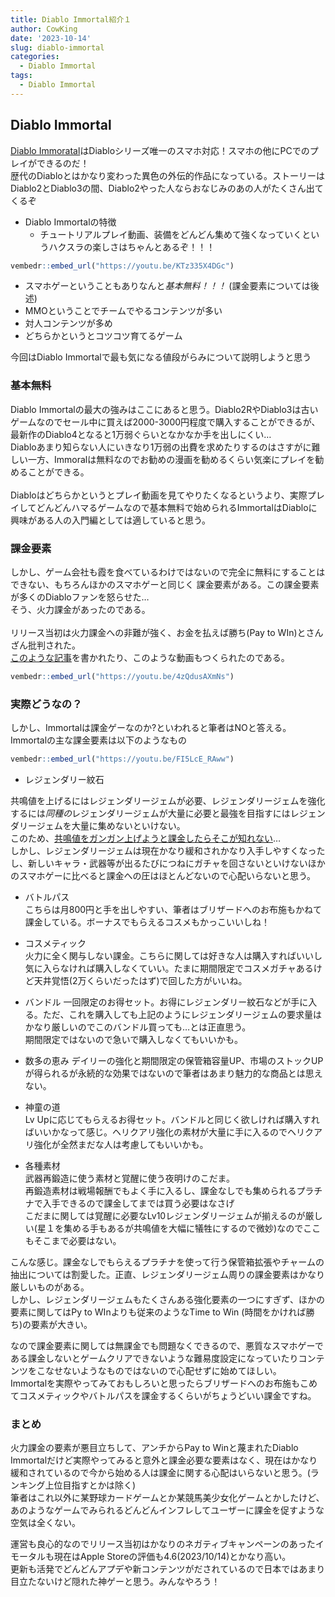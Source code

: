 ```yaml
---
title: Diablo Immortal紹介１
author: CowKing
date: '2023-10-14'
slug: diablo-immortal
categories:
  - Diablo Immortal
tags:
  - Diablo Immortal
---
```


## Diablo Immortal
[Diablo Immoratal](https://diabloimmortal.blizzard.com/en-us/)はDiabloシリーズ唯一のスマホ対応！スマホの他にPCでのプレイができるのだ！   
歴代のDiabloとはかなり変わった異色の外伝的作品になっている。ストーリーはDiablo2とDiablo3の間、Diablo2やった人ならおなじみのあの人がたくさん出てくるぞ   

+ Diablo Immortalの特徴   
  - チュートリアルプレイ動画、装備をどんどん集めて強くなっていくというハクスラの楽しさはちゃんとあるぞ！！！    

```r
vembedr::embed_url("https://youtu.be/KTz335X4DGc")
```

  - スマホゲーということもありなんと*基本無料！！！* (課金要素については後述)
  - MMOということでチームでやるコンテンツが多い
  - 対人コンテンツが多め
  - どちらかというとコツコツ育てるゲーム  

今回はDiablo Immortalで最も気になる値段がらみについて説明しようと思う  

### 基本無料
Diablo Immortalの最大の強みはここにあると思う。Diablo2RやDiablo3は古いゲームなのでセール中に買えば2000-3000円程度で購入することができるが、最新作のDiablo4となると1万弱ぐらいとなかなか手を出しにくい…   
Diabloあまり知らない人にいきなり1万弱の出費を求めたりするのはさすがに難しい一方、Immoralは無料なのでお勧めの漫画を勧めるくらい気楽にプレイを勧めることができる。   
<br/>
Diabloはどちらかというとプレイ動画を見てやりたくなるというより、実際プレイしてどんどんハマるゲームなので基本無料で始められるImmortalはDiabloに興味がある人の入門編としては適していると思う。        

### 課金要素     
しかし、ゲーム会社も霞を食べているわけではないので完全に無料にすることはできない、もちろんほかのスマホゲーと同じく   課金要素がある。この課金要素が多くのDiabloファンを怒らせた…   
そう、火力課金があったのである。  
<br/>
リリース当初は火力課金への非難が強く、お金を払えば勝ち(Pay to WIn)とさんざん批判された。   
[このような記事](https://gamerant.com/diablo-immortal-pay-to-win-legendary-gems/)を書かれたり、このような動画もつくられたのである。    
```r
vembedr::embed_url("https://youtu.be/4zQdusAXmNs")
```
   
### 実際どうなの？   
しかし、Immortalは課金ゲーなのか?といわれると筆者はNOと答える。  
Immortalの主な課金要素は以下のようなもの   

```r
vembedr::embed_url("https://youtu.be/FI5LcE_RAww")
```

+ レジェンダリー紋石     

共鳴値を上げるにはレジェンダリージェムが必要、レジェンダリージェムを強化するには*同種の*レジェンダリージェムが大量に必要と最強を目指すにはレジェンダリージェムを大量に集めないといけない。   
このため、[共鳴値をガンガン上げようと課金したらそこが知れない](https://gamerant.com/diablo-immortal-pay-to-win-legendary-gems/)…   
しかし、レジェンダリージェムは現在かなり緩和されかなり入手しやすくなったし、新しいキャラ・武器等が出るたびにつねにガチャを回さないといけないほかのスマホゲーに比べると課金への圧はほとんどないので心配いらないと思う。   

+ バトルパス   
こちらは月800円と手を出しやすい、筆者はブリザードへのお布施もかねて課金している。ボーナスでもらえるコスメもかっこいいしね！   

+ コスメティック   
火力に全く関与しない課金。こちらに関しては好きな人は購入すればいいし気に入らなければ購入しなくていい。たまに期間限定でコスメガチャあるけど天井覚悟(2万くらいだったはず)で回した方がいいね。   
+ バンドル
一回限定のお得セット。お得にレジェンダリー紋石などが手に入る。ただ、これを購入しても上記のようにレジェンダリージェムの要求量はかなり厳しいのでこのバンドル買っても…とは正直思う。    
期間限定ではないので急いで購入しなくてもいいかも。   

+ 数多の恵み
デイリーの強化と期間限定の保管箱容量UP、市場のストックUPが得られるが永続的な効果ではないので筆者はあまり魅力的な商品とは思えない。   

+ 神童の道   
Lv Upに応じてもらえるお得セット。バンドルと同じく欲しければ購入すればいいかなって感じ。ヘリクアリ強化の素材が大量に手に入るのでヘリクアリ強化が全然まだな人は考慮してもいいかも。   

+ 各種素材   
武器再鍛造に使う素材と覚醒に使う夜明けのこだま。   
再鍛造素材は戦場報酬でもよく手に入るし、課金なしでも集められるプラチナで入手できるので課金してまでは買う必要はなさげ   
こだまに関しては覚醒に必要なLv10レジェンダリージェムが揃えるのが厳しい(星１を集める手もあるが共鳴値を大幅に犠牲にするので微妙)なのでここもそこまで必要はない。    

こんな感じ。課金なしでもらえるプラチナを使って行う保管箱拡張やチャームの抽出については割愛した。正直、レジェンダリージェム周りの課金要素はかなり厳しいものがある。  
しかし、レジェンダリージェムもたくさんある強化要素の一つにすぎず、ほかの要素に関してはPy to WInよりも従来のようなTime to Win (時間をかければ勝ち)の要素が大きい。  

なので課金要素に関しては無課金でも問題なくできるので、悪質なスマホゲーである課金しないとゲームクリアできないような難易度設定になっていたりコンテンツをこなせないようなものではないので心配せずに始めてほしい。    
Immortalを実際やってみておもしろいと思ったらブリザードへのお布施もこめてコスメティックやバトルパスを課金するくらいがちょうどいい課金ですね。    

### まとめ   
火力課金の要素が悪目立ちして、アンチからPay to Winと蔑まれたDiablo Immortalだけど実際やってみると意外と課金必要な要素はなく、現在はかなり緩和されているので今から始める人は課金に関する心配はいらないと思う。(ランキング上位目指すとかは除く)     
筆者はこれ以外に某野球カードゲームとか某競馬美少女化ゲームとかしたけど、あのようなゲームでみられるどんどんインフレしてユーザーに課金を促すような空気は全くない。   
  
運営も良心的なのでリリース当初はかなりのネガティブキャンペーンのあったイモータルも現在はApple Storeの評価も4.6(2023/10/14)とかなり高い。   
更新も活発でどんどんアプデや新コンテンツがだされているので日本ではあまり目立たないけど隠れた神ゲーと思う。みんなやろう！   
